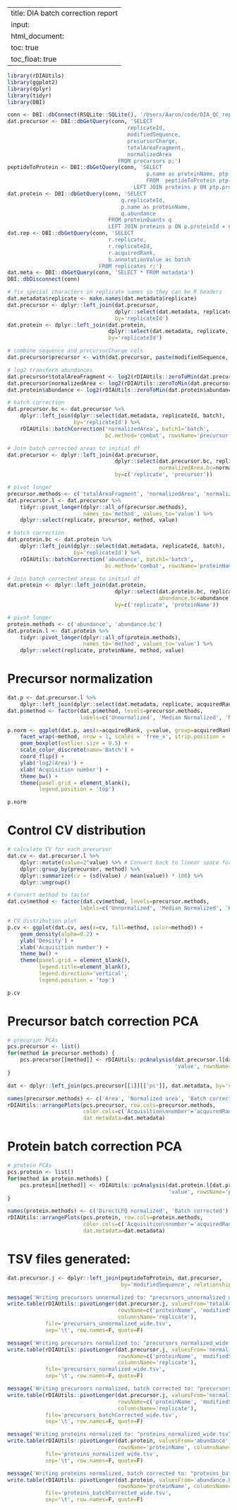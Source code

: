 
---
title: DIA batch correction report
input:
    html_document:
        toc: true
        toc_float: true
---

```r

library(rDIAUtils)
library(ggplot2)
library(dplyr)
library(tidyr)
library(DBI)

conn <- DBI::dbConnect(RSQLite::SQLite(), '/Users/Aaron/code/DIA_QC_report/testData/normalize_db/full/data.db3')
dat.precursor <- DBI::dbGetQuery(conn, 'SELECT
                                      replicateId,
                                      modifiedSequence,
                                      precursorCharge,
                                      totalAreaFragment,
                                      normalizedArea
                                   FROM precursors p;')
peptideToProtein <- DBI::dbGetQuery(conn, 'SELECT
                                            p.name as proteinName, ptp.modifiedSequence
                                            FROM  peptideToProtein ptp
                                        LEFT JOIN proteins p ON ptp.proteinId == p.proteinId;')
dat.protein <- DBI::dbGetQuery(conn, 'SELECT
                                    q.replicateId,
                                    p.name as proteinName,
                                    q.abundance 
                                FROM proteinQuants q
                                LEFT JOIN proteins p ON p.proteinId = q.proteinId;')
dat.rep <- DBI::dbGetQuery(conn, 'SELECT
                                r.replicate,
                                r.replicateId,
                                r.acquiredRank,
                                b.annotationValue as batch
                             FROM replicates r;')
dat.meta <- DBI::dbGetQuery(conn, 'SELECT * FROM metadata')
DBI::dbDisconnect(conn)

# fix special characters in replicate names so they can be R headers
dat.metadata$replicate <- make.names(dat.metadata$replicate)
dat.precursor <- dplyr::left_join(dat.precursor,
                                  dplyr::select(dat.metadata, replicate, replicateId),
                                  by='replicateId')
dat.protein <- dplyr::left_join(dat.protein,
                                dplyr::select(dat.metadata, replicate, replicateId),
                                by='replicateId')

# combine sequence and precursorCharge cols
dat.precursor$precursor <- with(dat.precursor, paste(modifiedSequence, precursorCharge, sep='_'))

# log2 transform abundances
dat.precursor$totalAreaFragment <- log2(rDIAUtils::zeroToMin(dat.precursor$totalAreaFragment))
dat.precursor$normalizedArea <- log2(rDIAUtils::zeroToMin(dat.precursor$normalizedArea))
dat.protein$abundance <- log2(rDIAUtils::zeroToMin(dat.protein$abundance))

```


```r

# batch correction
dat.precursor.bc <- dat.precursor %>% 
    dplyr::left_join(dplyr::select(dat.metadata, replicateId, batch),
                     by='replicateId') %>%
    rDIAUtils::batchCorrection('normalizedArea', batch1='batch',
                               bc.method='combat', rowsName='precursor')

# Join batch corrected areas to initial df
dat.precursor <- dplyr::left_join(dat.precursor,
                                  dplyr::select(dat.precursor.bc, replicate, precursor,
                                                normalizedArea.bc=normalizedArea),
                                  by=c('replicate', 'precursor'))

# pivot longer
precursor.methods <- c('totalAreaFragment', 'normalizedArea', 'normalizedArea.bc')
dat.precursor.l <- dat.precursor %>%
    tidyr::pivot_longer(dplyr::all_of(precursor.methods),
                        names_to='method', values_to='value') %>%
    dplyr::select(replicate, precursor, method, value)

```

```r

# batch correction
dat.protein.bc <- dat.protein %>% 
    dplyr::left_join(dplyr::select(dat.metadata, replicateId, batch),
                     by='replicateId') %>%
    rDIAUtils::batchCorrection('abundance', batch1='batch',
                               bc.method='combat', rowsName='proteinName')

# Join batch corrected areas to initial df
dat.protein <- dplyr::left_join(dat.protein,
                                  dplyr::select(dat.protein.bc, replicate, proteinName,
                                                abundance.bc=abundance),
                                  by=c('replicate', 'proteinName'))

# pivot longer
protein.methods <- c('abundance', 'abundance.bc')
dat.protein.l <- dat.protein %>%
    tidyr::pivot_longer(dplyr::all_of(protein.methods),
                        names_to='method', values_to='value') %>%
    dplyr::select(replicate, proteinName, method, value)

```

# Precursor normalization

```r

dat.p <- dat.precursor.l %>%
    dplyr::left_join(dplyr::select(dat.metadata, replicate, acquiredRank, batch))
dat.p$method <- factor(dat.p$method, levels=precursor.methods,
                       labels=c('Unnormalized', 'Median Normalized', 'Normalized, Batch Corrected'))

p.norm <- ggplot(dat.p, aes(x=acquiredRank, y=value, group=acquiredRank, color=batch)) +
    facet_wrap(~method, nrow = 1, scales = 'free_x', strip.position = 'top') +
    geom_boxplot(outlier.size = 0.5) +
    scale_color_discrete(name='Batch') +
    coord_flip() +
    ylab('log2(Area)') +
    xlab('Acquisition number') +
    theme_bw() +
    theme(panel.grid = element_blank(),
          legend.position = 'top')

p.norm

```

# Control CV distribution

```r

# calculate CV for each precursor
dat.cv <- dat.precursor.l %>%
    dplyr::mutate(value=2^value) %>% # Convert back to linear space for CV calculation
    dplyr::group_by(precursor, method) %>%
    dplyr::summarize(cv = (sd(value) / mean(value)) * 100) %>%
    dplyr::ungroup()

# Convert method to factor
dat.cv$method <- factor(dat.cv$method, levels=precursor.methods,
                       labels=c('Unnormalized', 'Median Normalized', 'Batch Corrected'))

# CV distribution plot
p.cv <- ggplot(dat.cv, aes(x=cv, fill=method, color=method)) +
    geom_density(alpha=0.2) +
    ylab('Density') +
    xlab('Acquisition number') +
    theme_bw() +
    theme(panel.grid = element_blank(),
          legend.title=element_blank(),
          legend.direction='vertical',
          legend.position = 'top')

p.cv

```

# Precursor batch correction PCA

```r

# precursor PCAs
pcs.precursor <- list()
for(method in precursor.methods) {
    pcs.precursor[[method]] <- rDIAUtils::pcAnalysis(dat.precursor.l[dat.precursor.l$method == method,],
                                                     'value', rowsName='precursor', columnsName='replicate')
}

dat <- dplyr::left_join(pcs.precursor[[1]][['pc']], dat.metadata, by='replicate')

names(precursor.methods) <- c('Area', 'Normalized area', 'Batch corrected')
rDIAUtils::arrangePlots(pcs.precursor, row.cols=precursor.methods,
                        color.cols=c('Acquisition\nnumber'='acquiredRank', 'Batch'='batch'),
                        dat.metadata=dat.metadata)
```

# Protein batch correction PCA

```r

# protein PCAs
pcs.protein <- list()
for(method in protein.methods) {
    pcs.protein[[method]] <- rDIAUtils::pcAnalysis(dat.protein.l[dat.protein.l$method == method,],
                                                   'value', rowsName='proteinName', columnsName='replicate')
}

names(protein.methods) <- c('DirectLFQ normalized', 'Batch corrected')
rDIAUtils::arrangePlots(pcs.protein, row.cols=protein.methods,
                        color.cols=c('Acquisition\nnumber'='acquiredRank', 'Batch'='batch'),
                        dat.metadata=dat.metadata)
```


# TSV files generated:

```r

dat.precursor.j <- dplyr::left_join(peptideToProtein, dat.precursor,
                                    by='modifiedSequence', relationship='many-to-many') 

message('Writing precursors unnormalized to: "precursors_unnormalized_wide.tsv"')
write.table(rDIAUtils::pivotLonger(dat.precursor.j, valuesFrom='totalAreaFragment',
                                   rowsName=c('proteinName', 'modifiedSequence', 'precursorCharge'),
                                   columnsName='replicate'),
            file='precursors_unnormalized_wide.tsv',
            sep='\t', row.names=F, quote=F)

message('Writing precursors normalized to: "precursors_normalized_wide.tsv"')
write.table(rDIAUtils::pivotLonger(dat.precursor.j, valuesFrom='normalizedArea',
                                   rowsName=c('proteinName', 'modifiedSequence', 'precursorCharge'),
                                   columnsName='replicate'),
            file='precursors_normalized_wide.tsv',
            sep='\t', row.names=F, quote=F)

message('Writing precursors normalized, batch corrected to: "precursors_batchCorrected_wide.tsv"')
write.table(rDIAUtils::pivotLonger(dat.precursor.j, valuesFrom='normalizedArea.bc',
                                   rowsName=c('proteinName', 'modifiedSequence', 'precursorCharge'),
                                   columnsName='replicate'),
            file='precursors_batchCorrected_wide.tsv',
            sep='\t', row.names=F, quote=F)

message('Writing proteins normalized to: "proteins_normalized_wide.tsv"')
write.table(rDIAUtils::pivotLonger(dat.protein, valuesFrom='abundance',
                                   rowsName='proteinName', columnsName='replicate'),
            file='proteins_normalized_wide.tsv',
            sep='\t', row.names=F, quote=F)

message('Writing proteins normalized, batch corrected to: "proteins_batchCorrected_wide.tsv"')
write.table(rDIAUtils::pivotLonger(dat.protein, valuesFrom='abundance.bc',
                                   rowsName='proteinName', columnsName='replicate'),
            file='proteins_batchCorrected_wide.tsv',
            sep='\t', row.names=F, quote=F)

```

